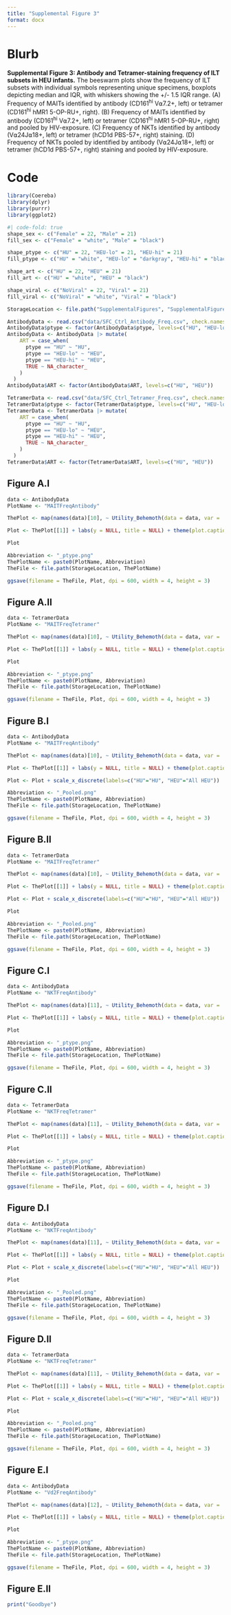```yaml
---
title: "Supplemental Figure 3"
format: docx
---
```


# Blurb

**Supplemental Figure 3: Antibody and Tetramer-staining frequency of ILT subsets in HEU infants.** The beeswarm plots show the frequency of ILT subsets with individual symbols representing unique specimens, boxplots depicting median and IQR, with whiskers showing the +/- 1.5 IQR range. (A) Frequency of MAITs identified by antibody (CD161^hi^ V⍺7.2+, left) or tetramer (CD161^hi^ hMR1 5-OP-RU+, right). (B) Frequency of MAITs identified by antibody (CD161^hi^ V⍺7.2+, left) or tetramer (CD161^hi^ hMR1 5-OP-RU+, right) and pooled by HIV-exposure. (C) Frequency of NKTs identified by antibody (V⍺24J⍺18+, left) or tetramer (hCD1d PBS-57+, right) staining. (D) Frequency of NKTs pooled by identified by antibody (V⍺24J⍺18+, left) or tetramer (hCD1d PBS-57+, right) staining and pooled by HIV-exposure.

# Code

```r
library(Coereba)
library(dplyr)
library(purrr)
library(ggplot2)
```

```r
#| code-fold: true
shape_sex <- c("Female" = 22, "Male" = 21)
fill_sex <- c("Female" = "white", "Male" = "black")

shape_ptype <- c("HU" = 22, "HEU-lo" = 21, "HEU-hi" = 21)
fill_ptype <- c("HU" = "white", "HEU-lo" = "darkgray", "HEU-hi" = "black")

shape_art <- c("HU" = 22, "HEU" = 21)
fill_art <- c("HU" = "white", "HEU" = "black")

shape_viral <- c("NoViral" = 22, "Viral" = 21)
fill_viral <- c("NoViral" = "white", "Viral" = "black")
```

```r
StorageLocation <- file.path("SupplementalFigures", "SupplementalFigure3")

AntibodyData <- read.csv("data/SFC_Ctrl_Antibody_Freq.csv", check.names=FALSE)
AntibodyData$ptype <- factor(AntibodyData$ptype, levels=c("HU", "HEU-lo", "HEU-hi"))
AntibodyData <- AntibodyData |> mutate(
    ART = case_when(
      ptype == "HU" ~ "HU",
      ptype == "HEU-lo" ~ "HEU",
      ptype == "HEU-hi" ~ "HEU",
      TRUE ~ NA_character_
    )
  )
AntibodyData$ART <- factor(AntibodyData$ART, levels=c("HU", "HEU"))

TetramerData <- read.csv("data/SFC_Ctrl_Tetramer_Freq.csv", check.names=FALSE)
TetramerData$ptype <- factor(TetramerData$ptype, levels=c("HU", "HEU-lo", "HEU-hi"))
TetramerData <- TetramerData |> mutate(
    ART = case_when(
      ptype == "HU" ~ "HU",
      ptype == "HEU-lo" ~ "HEU",
      ptype == "HEU-hi" ~ "HEU",
      TRUE ~ NA_character_
    )
  )
TetramerData$ART <- factor(TetramerData$ART, levels=c("HU", "HEU"))
```

## Figure A.I

```r
data <- AntibodyData
PlotName <- "MAITFreqAntibody"

ThePlot <- map(names(data)[10], ~ Utility_Behemoth(data = data, var = .x, myfactor = "ptype", normality = "dagostino", shape_palette = shape_ptype, fill_palette = fill_ptype, cex = 2, size = 3, corral.width = 1, statsHeight=0.25, correction = "BH", keepNS=FALSE))

Plot <- ThePlot[[1]] + labs(y = NULL, title = NULL) + theme(plot.caption = element_blank(), axis.text.y = element_text(size = 15), axis.text.x= element_text(size = 15)) + lims(y=c(0,NA))

Plot

Abbreviation <- "_ptype.png"
ThePlotName <- paste0(PlotName, Abbreviation)
TheFile <- file.path(StorageLocation, ThePlotName)

ggsave(filename = TheFile, Plot, dpi = 600, width = 4, height = 3)
```

## Figure A.II

```r
data <- TetramerData
PlotName <- "MAITFreqTetramer"

ThePlot <- map(names(data)[10], ~ Utility_Behemoth(data = data, var = .x, myfactor = "ptype", normality = "dagostino", shape_palette = shape_ptype, fill_palette = fill_ptype, cex = 2, size = 3, corral.width = 1, statLines=TRUE, statsHeight=0.3, correction = "BH", keepNS=FALSE))

Plot <- ThePlot[[1]] + labs(y = NULL, title = NULL) + theme(plot.caption = element_blank(), axis.text.y = element_text(size = 15), axis.text.x= element_text(size = 15)) #+ lims(y=c(0,NA))

Plot

Abbreviation <- "_ptype.png"
ThePlotName <- paste0(PlotName, Abbreviation)
TheFile <- file.path(StorageLocation, ThePlotName)

ggsave(filename = TheFile, Plot, dpi = 600, width = 4, height = 3)
```

## Figure B.I

```r
data <- AntibodyData
PlotName <- "MAITFreqAntibody"

ThePlot <- map(names(data)[10], ~ Utility_Behemoth(data = data, var = .x, myfactor = "ART", normality = "dagostino", shape_palette = shape_art, fill_palette = fill_art, cex = 2, size = 3, corral.width = 1, statLine = TRUE, statsHeight=0.25, correction = "BH", keepNS=FALSE))

Plot <- ThePlot[[1]] + labs(y = NULL, title = NULL) + theme(plot.caption = element_blank(), axis.text.y = element_text(size = 15), axis.text.x= element_text(size = 15)) + lims(y=c(0,NA))

Plot <- Plot + scale_x_discrete(labels=c("HU"="HU", "HEU"="All HEU"))

Abbreviation <- "_Pooled.png"
ThePlotName <- paste0(PlotName, Abbreviation)
TheFile <- file.path(StorageLocation, ThePlotName)

ggsave(filename = TheFile, Plot, dpi = 600, width = 4, height = 3)
```

## Figure B.II

```r
data <- TetramerData
PlotName <- "MAITFreqTetramer"

ThePlot <- map(names(data)[10], ~ Utility_Behemoth(data = data, var = .x, myfactor = "ART", normality = "dagostino", shape_palette = shape_art, fill_palette = fill_art, cex = 2, size = 3, corral.width = 1, statLine = TRUE, statsHeight=0.3, correction = "BH", keepNS=FALSE))

Plot <- ThePlot[[1]] + labs(y = NULL, title = NULL) + theme(plot.caption = element_blank(), axis.text.y = element_text(size = 15), axis.text.x= element_text(size = 15)) #+ lims(y=c(0,NA))

Plot <- Plot + scale_x_discrete(labels=c("HU"="HU", "HEU"="All HEU"))

Plot

Abbreviation <- "_Pooled.png"
ThePlotName <- paste0(PlotName, Abbreviation)
TheFile <- file.path(StorageLocation, ThePlotName)

ggsave(filename = TheFile, Plot, dpi = 600, width = 4, height = 3)
```

## Figure C.I

```r
data <- AntibodyData
PlotName <- "NKTFreqAntibody"

ThePlot <- map(names(data)[11], ~ Utility_Behemoth(data = data, var = .x, myfactor = "ptype", normality = "dagostino", shape_palette = shape_ptype, fill_palette = fill_ptype, cex = 2, size = 3, corral.width = 1, statsHeight=0.3, correction = "BH", keepNS=FALSE))

Plot <- ThePlot[[1]] + labs(y = NULL, title = NULL) + theme(plot.caption = element_blank(), axis.text.y = element_text(size = 15), axis.text.x= element_text(size = 15)) #+ lims(y=c(0,NA))

Plot

Abbreviation <- "_ptype.png"
ThePlotName <- paste0(PlotName, Abbreviation)
TheFile <- file.path(StorageLocation, ThePlotName)

ggsave(filename = TheFile, Plot, dpi = 600, width = 4, height = 3)
```

## Figure C.II

```r
data <- TetramerData
PlotName <- "NKTFreqTetramer"

ThePlot <- map(names(data)[11], ~ Utility_Behemoth(data = data, var = .x, myfactor = "ptype", normality = "dagostino", shape_palette = shape_ptype, fill_palette = fill_ptype, cex = 2, size = 3, corral.width = 1, statsHeight=0.3, correction = "BH", keepNS=FALSE))

Plot <- ThePlot[[1]] + labs(y = NULL, title = NULL) + theme(plot.caption = element_blank(), axis.text.y = element_text(size = 15), axis.text.x= element_text(size = 15)) #+ lims(y=c(0,NA))

Plot

Abbreviation <- "_ptype.png"
ThePlotName <- paste0(PlotName, Abbreviation)
TheFile <- file.path(StorageLocation, ThePlotName)

ggsave(filename = TheFile, Plot, dpi = 600, width = 4, height = 3)
```

## Figure D.I

```r
data <- AntibodyData
PlotName <- "NKTFreqAntibody"

ThePlot <- map(names(data)[11], ~ Utility_Behemoth(data = data, var = .x, myfactor = "ART", normality = "dagostino", shape_palette = shape_art, fill_palette = fill_art, cex = 2, size = 3, corral.width = 1, statLine = TRUE, statsHeight=0.3, correction = "BH", keepNS=FALSE, showClose = FALSE))

Plot <- ThePlot[[1]] + labs(y = NULL, title = NULL) + theme(plot.caption = element_blank(), axis.text.y = element_text(size = 15), axis.text.x= element_text(size = 15)) #+ lims(y=c(0,NA))

Plot <- Plot + scale_x_discrete(labels=c("HU"="HU", "HEU"="All HEU"))

Plot

Abbreviation <- "_Pooled.png"
ThePlotName <- paste0(PlotName, Abbreviation)
TheFile <- file.path(StorageLocation, ThePlotName)

ggsave(filename = TheFile, Plot, dpi = 600, width = 4, height = 3)
```

## Figure D.II

```r
data <- TetramerData
PlotName <- "NKTFreqTetramer"

ThePlot <- map(names(data)[11], ~ Utility_Behemoth(data = data, var = .x, myfactor = "ART", normality = "dagostino", shape_palette = shape_art, fill_palette = fill_art, cex = 2, size = 3, corral.width = 1, statLine = TRUE, statsHeight=0.3, correction = "BH", keepNS=FALSE))

Plot <- ThePlot[[1]] + labs(y = NULL, title = NULL) + theme(plot.caption = element_blank(), axis.text.y = element_text(size = 15), axis.text.x= element_text(size = 15)) + lims(y=c(0,NA))

Plot <- Plot + scale_x_discrete(labels=c("HU"="HU", "HEU"="All HEU"))

Plot

Abbreviation <- "_Pooled.png"
ThePlotName <- paste0(PlotName, Abbreviation)
TheFile <- file.path(StorageLocation, ThePlotName)

ggsave(filename = TheFile, Plot, dpi = 600, width = 4, height = 3)
```

## Figure E.I

```r
data <- AntibodyData
PlotName <- "Vd2FreqAntibody"

ThePlot <- map(names(data)[12], ~ Utility_Behemoth(data = data, var = .x, myfactor = "ptype", normality = "dagostino", shape_palette = shape_ptype, fill_palette = fill_ptype, cex = 2, size = 3, corral.width = 1, statsHeight=2.5, correction = "BH", keepNS=FALSE))

Plot <- ThePlot[[1]] + labs(y = NULL, title = NULL) + theme(plot.caption = element_blank(), axis.text.y = element_text(size = 15), axis.text.x= element_text(size = 15)) + lims(y=c(0,NA))

Plot

Abbreviation <- "_ptype.png"
ThePlotName <- paste0(PlotName, Abbreviation)
TheFile <- file.path(StorageLocation, ThePlotName)

ggsave(filename = TheFile, Plot, dpi = 600, width = 4, height = 3)
```

## Figure E.II

```r
print("Goodbye")
```
